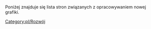 
Poniżej znajduje się lista stron związanych z opracowywaniem nowej grafiki.

<!--[[Category:Development]]--> [[Category:pl/Rozwój]]